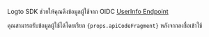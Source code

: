 
Logto SDK ช่วยให้คุณดึงข้อมูลผู้ใช้จาก OIDC [UserInfo Endpoint](https://openid.net/specs/openid-connect-core-1_0.html#UserInfo)

<p>
  คุณสามารถรับข้อมูลผู้ใช้ได้โดยเรียก <code>{props.apiCodeFragment}</code> หลังจากลงชื่อเข้าใช้
</p>

<ScopeClaimList />
